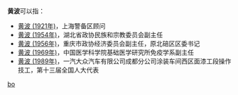 '''黄波'''可以指：
* [[黄波_(1921年)|黄波 (1921年)]]，上海警备区顾问
* [[黄波_(1954年)|黄波 (1954年)]]，湖北省政协民族和宗教委员会副主任
* [[黄波_(1956年)|黄波 (1956年)]]，重庆市政协经济委员会副主任，原北碚区区委书记
* [[黄波_(1969年)|黄波 (1969年)]]，中国医学科学院基础医学研究所免疫学系副主任
* [[黄波_(1989年)|黄波 (1989年)]]，一汽大众汽车有限公司成都分公司涂装车间西区面漆工段操作技工，第十三届全国人大代表

{{disambig}}

[[Category:二字黄姓人名消歧义|bo]]